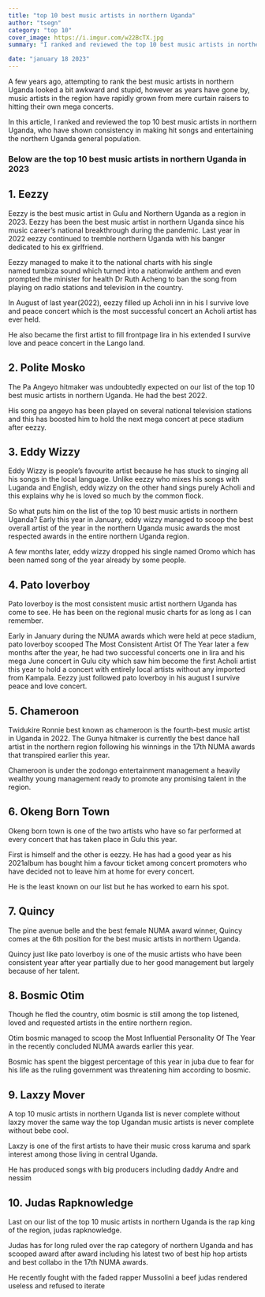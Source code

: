 ```yaml
---
title: "top 10 best music artists in northern Uganda"
author: "tsegn"
category: "top 10"
cover_image: https://i.imgur.com/w22BcTX.jpg
summary: "I ranked and reviewed the top 10 best music artists in northern Uganda, who have shown consistency in making hit songs "

date: "january 18 2023"
---
```


A few years ago, attempting to rank the best music artists in northern Uganda looked a bit awkward and stupid, however as years have gone by, music artists in the region have rapidly grown from mere curtain raisers to hitting their own mega concerts.

In this article, I ranked and reviewed the top 10 best music artists in northern Uganda, who have shown consistency in making hit songs and entertaining the northern Uganda general population.

### Below are the top 10 best music artists in northern Uganda in 2023

<AdsComponent />

## 1. Eezzy

Eezzy is the best music artist in Gulu and Northern Uganda as a region in 2023.
Eezzy has been the best music artist in northern Uganda since his music career’s national breakthrough during the pandemic. Last year in 2022 eezzy continued to tremble northern Uganda with his banger dedicated to his ex girlfriend.

Eezzy managed to make it to the national charts with his single named tumbiza sound which turned into a nationwide anthem and even prompted the minister for health Dr Ruth Acheng to ban the song from playing on radio stations and television in the country.

In August of last year(2022), eezzy filled up Acholi inn in his I survive love and peace concert which is the most successful concert an Acholi artist has ever held.

He also became the first artist to fill frontpage lira in his extended I survive love and peace concert in the Lango land.

## 2. Polite Mosko

The Pa Angeyo hitmaker was undoubtedly expected on our list of the top 10 best music artists in northern Uganda. He had the best 2022.

His song pa angeyo has been played on several national television stations and this has boosted him to hold the next mega concert at pece stadium after eezzy.

<AdsComponent />

## 3. Eddy Wizzy

Eddy Wizzy is people’s favourite artist because he has stuck to singing all his songs in the local language. Unlike eezzy who mixes his songs with Luganda and English, eddy wizzy on the other hand sings purely Acholi and this explains why he is loved so much by the common flock.

So what puts him on the list of the top 10 best music artists in northern Uganda? Early this year in January, eddy wizzy managed to scoop the best overall artist of the year in the northern Uganda music awards the most respected awards in the entire northern Uganda region.

A few months later, eddy wizzy dropped his single named Oromo which has been named song of the year already by some people.

## 4. Pato loverboy

Pato loverboy is the most consistent music artist northern Uganda has come to see. He has been on the regional music charts for as long as I can remember.

Early in January during the NUMA awards which were held at pece stadium, pato loverboy scooped The Most Consistent Artist Of The Year later a few months after the year, he had two successful concerts one in lira and his mega June concert in Gulu city which saw him become the first Acholi artist this year to hold a concert with entirely local artists without any imported from Kampala. Eezzy just followed pato loverboy in his august I survive peace and love concert.

## 5. Chameroon

Twidukire Ronnie best known as chameroon is the fourth-best music artist in Uganda in 2022. The Gunya hitmaker is currently the best dance hall artist in the northern region following his winnings in the 17th NUMA awards that transpired earlier this year.

Chameroon is under the zodongo entertainment management a heavily wealthy young management ready to promote any promising talent in the region.

<AdsComponent />

## 6. Okeng Born Town

Okeng born town is one of the two artists who have so far performed at every concert that has taken place in Gulu this year.

First is himself and the other is eezzy. He has had a good year as his 2021album has bought him a favour ticket among concert promoters who have decided not to leave him at home for every concert.

He is the least known on our list but he has worked to earn his spot.

## 7. Quincy

The pine avenue belle and the best female NUMA award winner, Quincy comes at the 6th position for the best music artists in northern Uganda.

Quincy just like pato loverboy is one of the music artists who have been consistent year after year partially due to her good management but largely because of her talent.

## 8. Bosmic Otim

Though he fled the country, otim bosmic is still among the top listened, loved and requested artists in the entire northern region.

Otim bosmic managed to scoop the Most Influential Personality Of The Year in the recently concluded NUMA awards earlier this year.

Bosmic has spent the biggest percentage of this year in juba due to fear for his life as the ruling government was threatening him according to bosmic.

<AdsComponent />

## 9. Laxzy Mover

A top 10 music artists in northern Uganda list is never complete without laxzy mover the same way the top Ugandan music artists is never complete without bebe cool.

Laxzy is one of the first artists to have their music cross karuma and spark interest among those living in central Uganda.

He has produced songs with big producers including daddy Andre and nessim

## 10. Judas Rapknowledge

Last on our list of the top 10 music artists in northern Uganda is the rap king of the region, judas rapknowledge.

Judas has for long ruled over the rap category of northern Uganda and has scooped award after award including his latest two of best hip hop artists and best collabo in the 17th NUMA awards.

He recently fought with the faded rapper Mussolini a beef judas rendered useless and refused to iterate
